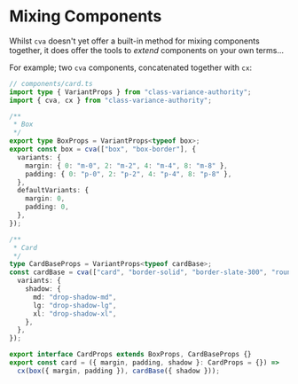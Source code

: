 # Mixing Components

Whilst `cva` doesn't yet offer a built-in method for mixing components together, it does offer the tools to _extend_ components on your own terms…

For example; two `cva` components, concatenated together with `cx`:

```ts
// components/card.ts
import type { VariantProps } from "class-variance-authority";
import { cva, cx } from "class-variance-authority";

/**
 * Box
 */
export type BoxProps = VariantProps<typeof box>;
export const box = cva(["box", "box-border"], {
  variants: {
    margin: { 0: "m-0", 2: "m-2", 4: "m-4", 8: "m-8" },
    padding: { 0: "p-0", 2: "p-2", 4: "p-4", 8: "p-8" },
  },
  defaultVariants: {
    margin: 0,
    padding: 0,
  },
});

/**
 * Card
 */
type CardBaseProps = VariantProps<typeof cardBase>;
const cardBase = cva(["card", "border-solid", "border-slate-300", "rounded"], {
  variants: {
    shadow: {
      md: "drop-shadow-md",
      lg: "drop-shadow-lg",
      xl: "drop-shadow-xl",
    },
  },
});

export interface CardProps extends BoxProps, CardBaseProps {}
export const card = ({ margin, padding, shadow }: CardProps = {}) =>
  cx(box({ margin, padding }), cardBase({ shadow }));
```
